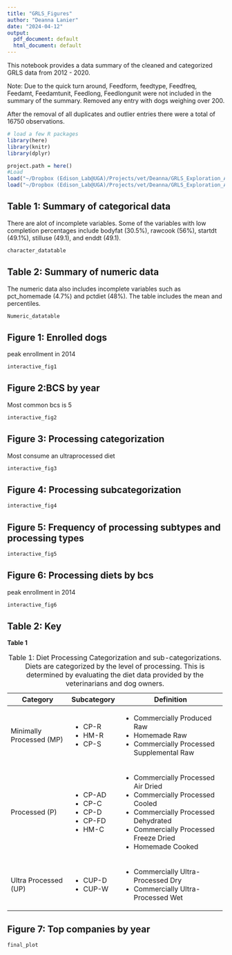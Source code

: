 ```yaml
---
title: "GRLS_Figures"
author: "Deanna Lanier"
date: "2024-04-12"
output:
  pdf_document: default
  html_document: default
---
```


This notebook provides a data summary of the cleaned and categorized GRLS data from 2012 - 2020.

Note: Due to the quick turn around, Feedform, feedtype, Feedfreq, Feedamt, Feedamtunit, Feedlong, Feedlongunit were not included in the summary of the summary. Removed any entry with dogs weighing over 200.

After the removal of all duplicates and outlier entries there were a total of 16750 observations.

```r
# load a few R packages
library(here)
library(knitr)
library(dplyr)
```

```r
project.path = here()
#Load 
load("~/Dropbox (Edison_Lab@UGA)/Projects/vet/Deanna/GRLS_Exploration_Analysis/figures.RData")
load("~/Dropbox (Edison_Lab@UGA)/Projects/vet/Deanna/GRLS_Exploration_Analysis/tables.RData")
```

## Table 1: Summary of categorical data

There are alot of incomplete variables. Some of the variables with low completion percentages include bodyfat (30.5%), rawcook (56%), startdt (49.1%), stilluse (49.1), and enddt (49.1).

```r
character_datatable
```

## Table 2: Summary of numeric data

The numeric data also includes incomplete variables such as pct_homemade (4.7%) and pctdiet (48%). The table includes the mean and percentiles.

```r
Numeric_datatable
```

## Figure 1: Enrolled dogs

peak enrollment in 2014

```r
interactive_fig1
```

## Figure 2:BCS by year

Most common bcs is 5

```r
interactive_fig2
```

## Figure 3: Processing categorization

Most consume an ultraprocessed diet

```r
interactive_fig3
```

## Figure 4: Processing subcategorization

```r
interactive_fig4
```

## Figure 5: Frequency of processing subtypes and processing types

```r
interactive_fig5
```

## Figure 6: Processing diets by bcs

peak enrollment in 2014

```r
interactive_fig6
```

## Table 2: Key

**Table 1**

+--------------------------+-----------------+---------------------------------------------+
| **Category**             | **Subcategory** | **Definition**                              |
+==========================+=================+=============================================+
| Minimally Processed (MP) | -   CP-R        | -   Commercially Produced Raw               |
|                          | -   HM-R        | -   Homemade Raw                            |
|                          | -   CP-S        | -   Commercially Processed Supplemental Raw |
+--------------------------+-----------------+---------------------------------------------+
| Processed (P)            | -   CP-AD       | -   Commercially Processed Air Dried        |
|                          | -   CP-C        | -   Commercially Processed Cooled           |
|                          | -   CP-D        | -   Commercially Processed Dehydrated       |
|                          | -   CP-FD       | -   Commercially Processed Freeze Dried     |
|                          | -   HM-C        | -   Homemade Cooked                         |
+--------------------------+-----------------+---------------------------------------------+
| Ultra Processed (UP)     | -   CUP-D       | -   Commercially Ultra-Processed Dry        |
|                          | -   CUP-W       | -   Commercially Ultra-Processed Wet        |
+--------------------------+-----------------+---------------------------------------------+

: Table 1: Diet Processing Categorization and sub-categorizations. Diets are categorized by the level of processing. This is determined by evaluating the diet data provided by the veterinarians and dog owners.

## Figure 7: Top companies by year

```r


final_plot
```
